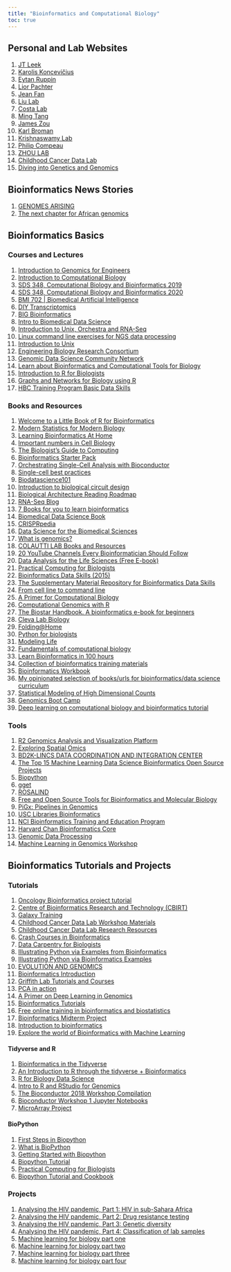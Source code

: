 ```yaml
---
title: "Bioinformatics and Computational Biology"
toc: true
---
```


## Personal and Lab Websites

1)  [JT Leek](https://github.com/jtleek)
2)  [Karolis Koncevičius](http://karolis.koncevicius.lt/)
3)  [Eytan Ruppin](https://ccr.cancer.gov/staff-directory/eytan-ruppin)
4)  [Lior Pachter](https://pachterlab.github.io/)
5)  [Jean Fan](https://jef.works/)
6)  [Liu Lab](https://liulab-dfci.github.io/)
7)  [Costa Lab](https://www.costalab.org/teaching/)
8)  [Ming Tang](https://divingintogeneticsandgenomics.rbind.io/)
9)  [James Zou](https://www.james-zou.com/research)
10) [Karl Broman](https://kbroman.org/)
11) [Krishnaswamy Lab](https://www.krishnaswamylab.org/)
12) [Philip Compeau](https://compeau.cbd.cmu.edu/)
13) [ZHOU LAB](https://zhou-lab.github.io/index.html)
14) [Childhood Cancer Data Lab](https://www.ccdatalab.org/)
15) [Diving into Genetics and Genomics](http://crazyhottommy.blogspot.com/)

## Bioinformatics News Stories

1) [GENOMES ARISING](https://www.science.org/content/article/africans-begin-take-reins-research-their-own-genomes)
2) [The next chapter for African genomics](https://www.nature.com/articles/d41586-020-00454-1)

## Bioinformatics Basics

### Courses and Lectures

1)  [Introduction to Genomics for Engineers](https://learngenomics.dev/)
2)  [Introduction to Computational Biology](https://biodatascience.github.io/compbio/)
3)  [SDS 348, Computational Biology and Bioinformatics 2019](https://wilkelab.org/classes/SDS348_spring_2019.html)
4)  [SDS 348, Computational Biology and Bioinformatics 2020](https://wilkelab.org/classes/SDS348_spring_2020.html)
5) [BMI 702 \| Biomedical Artificial Intelligence](https://zitniklab.hms.harvard.edu/BMI702/)
6) [DIY Transcriptomics](https://diytranscriptomics.com/)
7) [BIG Bioinformatics](https://www.bigbioinformatics.org/)
8) [Intro to Biomedical Data Science](http://bioconnector.github.io/bims8382/index.html)
9) [Introduction to Unix, Orchestra and RNA-Seq](https://wiki.harvard.edu/confluence/display/hbctraining/Introduction+to+Unix%2C+Orchestra+and+RNA-Seq)
10) [Linux command line exercises for NGS data processing](https://userweb.eng.gla.ac.uk/umer.ijaz/bioinformatics/linux.html)
11) [Introduction to Unix](https://www.melbournebioinformatics.org.au/tutorials/tutorials/unix/unix/)
12) [Engineering Biology Research Consortium](https://ebrc.org/curriculum-module-introduction-to-engineering-biology/)
13) [Genomic Data Science Community Network](https://www.gdscn.org/home)
14) [Learn about Bioinformatics and Computational Tools for Biology](http://barc.wi.mit.edu/education/)
15) [Introduction to R for Biologists](https://melbournebioinformatics.github.io/r-intro-biologists/intro_r_biologists.html#R_for_Biologists_course)
16) [Graphs and Networks for Biology using R](http://web.stanford.edu/class/bios221/NetworkSlides.html)
17) [HBC Training Program Basic Data Skills](https://hbctraining.github.io/main/#basic-data-skills)

### Books and Resources

1)  [Welcome to a Little Book of R for Bioinformatics](https://a-little-book-of-r-for-bioinformatics.readthedocs.io/en/latest/)
2)  [Modern Statistics for Modern Biology](https://www.huber.embl.de/msmb/)
3)  [Learning Bioinformatics At Home](https://github.com/harvardinformatics/learning-bioinformatics-at-home)
4)  [Important numbers in Cell Biology](http://book.bionumbers.org/)
5) [The Biologist's Guide to Computing](https://book.biologistsguide2computing.com/en/stable/)
6) [Bioinformatics Starter Pack](https://khushbupatel.notion.site/Bioinformatics-Starter-Pack-ae982892a9fb44569f735abc52ec9dd8)
7) [Orchestrating Single-Cell Analysis with Bioconductor](https://bioconductor.org/books/release/OSCA/)
8) [Single-cell best practices](https://www.sc-best-practices.org/preamble.html)
9) [Biodatascience101](https://biodatascience101.github.io/)
10) [Introduction to biological circuit design](https://biocircuits.github.io/chapters/01_intro_to_circuit_design.html)
11) [Biological Architecture Reading Roadmap](https://github.com/francisglee/biological-architecture-primer)
12) [RNA-Seq Blog](https://www.rna-seqblog.com/)
13) [7 Books for you to learn bioinformatics](https://crazyhottommy.blogspot.com/2022/11/7-books-for-you-to-learn-bioinformatics.html)
14) [Biomedical Data Science Book](http://genomicsclass.github.io/book/)
15) [CRISPRpedia](https://innovativegenomics.org/crisprpedia/)
16) [Data Science for the Biomedical Sciences](https://ds4biomed.tech/)
17) [What is genomics?](https://www.genomicseducation.hee.nhs.uk/education/core-concepts/what-is-genomics/)
18) [COLAUTTI LAB Books and Resources](https://ecoevogeno.org/)
19) [20 YouTube Channels Every Bioinformatician Should Follow](https://bioinformaticamente.com/2022/05/08/20-youtube-channels-every-bioinformatician-should-follow/)
20) [Data Analysis for the Life Sciences (Free E-book)](https://leanpub.com/dataanalysisforthelifesciences)
21) [Practical Computing for Biologists](https://practicalcomputing.org/)
22) [Bioinformatics Data Skills (2015)](https://apprize.best/data/bioinformatics/)
23) [The Supplementary Material Repository for Bioinformatics Data Skills](https://github.com/vsbuffalo/bds-files/)
24) [From cell line to command line](https://divingintogeneticsandgenomics.ck.page/)
25) [A Primer for Computational Biology](https://open.oregonstate.education/computationalbiology/)
26) [Computational Genomics with R](http://compgenomr.github.io/book/)
27) [The Biostar Handbook. A bioinformatics e-book for beginners](https://www.biostars.org/p/225812/)
28) [Cleva Lab Biology](https://www.clevalab.com/blog)
29) [Folding\@Home](https://foldingathome.org/)
30) [Python for biologists](https://pythonforbiologists.com/)
31) [Modeling Life](https://modelinginbiology.github.io/)
32) [Fundamentals of computational biology](https://camilogarciabotero.github.io/biocomp-book/)
33) [Learn Bioinformatics in 100 hours](https://www.biostarhandbook.com/edu/course/1/)
34) [Collection of bioinformatics training materials](https://github.com/sib-swiss/training-collection)
35) [Bioinformatics Workbook](https://bioinformaticsworkbook.org/)
36) [My opinionated selection of books/urls for bioinformatics/data science curriculum](https://divingintogeneticsandgenomics.rbind.io/post/my-opinionated-selection-of-books-for-bioinformatics-data-science-curriculum/)
37) [Statistical Modeling of High Dimensional Counts](https://mikelove.github.io/counts-model/)
38) [Genomics Boot Camp](https://genomicsbootcamp.github.io/book/)
39) [Deep learning on computational biology and bioinformatics tutorial](https://theaisummer.com/deep-learning-biology-alphafold/)

### Tools

1) [R2 Genomics Analysis and Visualization Platform](https://hgserver1.amc.nl/cgi-bin/r2/main.cgi?open_page=login)
2) [Exploring Spatial Omics](https://aquila.cheunglab.org/)
3) [BD2K-LINCS DATA COORDINATION AND INTEGRATION CENTER](https://lincs-dcic.org/)
4) [The Top 15 Machine Learning Data Science Bioinformatics Open Source Projects](https://awesomeopensource.com/projects/bioinformatics/data-science/machine-learning)
5) [Biopython](https://biopython.org/)
6) [gget](https://pachterlab.github.io/gget/)
7) [ROSALIND](https://rosalind.info/problems/locations/)
8) [Free and Open Source Tools for Bioinformatics and Molecular Biology](https://www.opensourceforu.com/2018/03/free-open-source-tools-bioinformatics-molecular-biology/)
9) [PiGx: Pipelines in Genomics](http://bioinformatics.mdc-berlin.de/pigx/)
10) [USC Libraries Bioinformatics](https://libguides.usc.edu/c.php?g=1024275&p=7420352)
11) [NCI Bioinformatics Training and Education Program](https://btep.ccr.cancer.gov/classes/rbioconductor-basics-workshop-2-day-3/)
12) [Harvard Chan Bioinformatics Core](https://bioinformatics.sph.harvard.edu/training)
13) [Genomic Data Processing](https://gdc.cancer.gov/about-data/gdc-data-processing/genomic-data-processing)
14) [Machine Learning in Genomics Workshop](https://www.genome.gov/event-calendar/Machine-Learning-in-Genomics-Tools-Resources-Clinical-Applications-and-Ethics)

## Bioinformatics Tutorials and Projects

### Tutorials

1)  [Oncology Bioinformatics project tutorial](https://darkomedin-datascience.medium.com/oncology-bioinformatics-project-tutorial-differential-gene-expression-and-biomarker-discovery-d3ac07db5652)
2)  [Centre of Bioinformatics Research and Technology (CBIRT)](https://cbirt.net/)
3) [Galaxy Training](https://training.galaxyproject.org/training-material/)
4)  [Childhood Cancer Data Lab Workshop Materials](https://www.ccdatalab.org/workshop-materials)
5)  [Childhood Cancer Data Lab Research Resources](https://www.ccdatalab.org/research-resources)
6)  [Crash Courses in Bioinformatics](http://crashcourses.biodata.pt/)
7) [Data Carpentry for Biologists](https://datacarpentry.org/semester-biology/)
8) [Illustrating Python via Examples from Bioinformatics](http://hplgit.github.io/bioinf-py/doc/pub/html/index.html)
9) [Illustrating Python via Bioinformatics Examples](http://hplgit.github.io/bioinf-py/doc/pub/bioinf-py.html)
10) [EVOLUTION AND GENOMICS](https://evomics.org/learning/)
11) [Bioinformatics Introduction](https://github.com/SexChrLab/BioinformaticsIntroduction)
12) [Griffith Lab Tutorials and Courses](https://griffithlab.org/teaching/)
13) [PCA in action](https://divingintogeneticsandgenomics.rbind.io/post/pca-in-action/)
14) [A Primer on Deep Learning in Genomics](https://colab.research.google.com/drive/17E4h5aAOioh5DiTo7MZg4hpL6Z_0FyWr#scrollTo=IA9FJeQkr1Ze)
15) [Bioinformatics Tutorials](https://www.hadriengourle.com/tutorials/)
16) [Free online training in bioinformatics and biostatistics](https://pickingupthetabb.wordpress.com/building-a-bioinformaticist/free-online-training-in-bioinformatics-and-biostatistics/)
17) [Bioinformatics Midterm Project](https://rpubs.com/nupurjoshi829/546190)
18) [Introduction to bioinformatics](https://rpubs.com/sonnyc247/PCL368-S1-2022)
19) [Explore the world of Bioinformatics with Machine Learning](https://www.kdnuggets.com/2019/09/explore-world-bioinformatics-machine-learning.html)

#### Tidyverse and R

1) [Bioinformatics in the Tidyverse](https://chapmandu2.github.io/post/2017/02/21/bioinformatics-in-the-tidyverse/)
2) [An Introduction to R through the tidyverse + Bioinformatics](https://pmacdasci.github.io/r-intro-tidyverse/)
3) [R for Biology Data Science](https://jmhulbert.github.io/r/bio/s1/)
4) [Intro to R and RStudio for Genomics](https://datacarpentry.org/genomics-r-intro/)
5) [The Bioconductor 2018 Workshop Compilation](https://bioconductor.github.io/BiocWorkshops/)
6) [Bioconductor Workshop 1 Jupyter Notebooks](https://compbiocore.github.io/bioconductor-workshop-1/notebook/)
7) [MicroArray Project](https://rpubs.com/bilalhamdanieh/bioconductor)

#### BioPython

1) [First Steps in Biopython](https://krother.gitbooks.io/biopython-tutorial/content/first_steps.html)
2) [What is BioPython](https://notebook.community/gditzler/bio-course-materials/notebooks/BioPython-Tutorial)
3) [Getting Started with Biopython](https://www.kaggle.com/code/mylesoneill/getting-started-with-biopython/notebook)
4) [Biopython Tutorial](https://www.tutorialspoint.com/biopython/index.htm)
5) [Practical Computing for Biologists](https://people.duke.edu/~ccc14/pcfb/biopython/BiopythonBasics.html)
6) [Biopython Tutorial and Cookbook](http://biopython.org/DIST/docs/tutorial/Tutorial.html)

### Projects

1)  [Analysing the HIV pandemic, Part 1: HIV in sub-Sahara Africa](https://rviews.rstudio.com/2019/04/30/analysing-hiv-pandemic-part-1/)
2)  [Analysing the HIV pandemic, Part 2: Drug resistance testing](https://rviews.rstudio.com/2019/05/07/pipeline-for-analysing-hiv-part-2/)
3)  [Analysing the HIV pandemic, Part 3: Genetic diversity](https://rviews.rstudio.com/2019/05/16/pipeline-for-analysing-hiv-part-3/)
4)  [Analysing the HIV pandemic, Part 4: Classification of lab samples](https://rviews.rstudio.com/2019/05/23/pipeline-for-analysing-hiv-part-4/)
5) [Machine learning for biology part one](https://pythonforbiologists.com/machine-learning-for-biology-part-one.html)
6) [Machine learning for biology part two](https://pythonforbiologists.com/machine-learning-for-biology-part-two.html)
7) [Machine learning for biology part three](https://pythonforbiologists.com/machine-learning-for-biology-part-three.html)
8) [Machine learning for biology part four](https://pythonforbiologists.com/machine-learning-for-biology-part-four.html)









